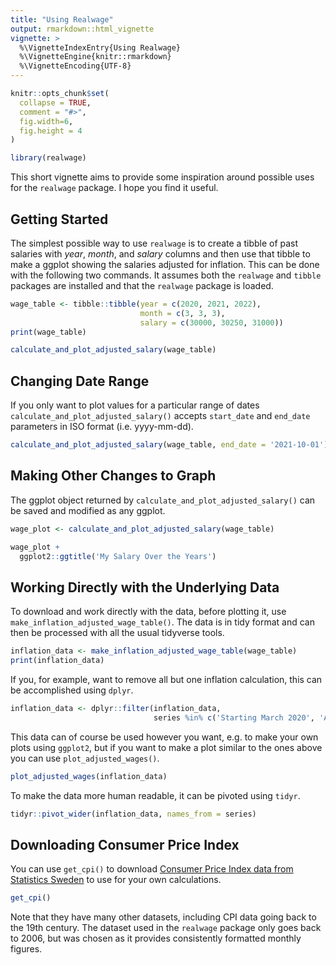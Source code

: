 ```yaml
---
title: "Using Realwage"
output: rmarkdown::html_vignette
vignette: >
  %\VignetteIndexEntry{Using Realwage}
  %\VignetteEngine{knitr::rmarkdown}
  %\VignetteEncoding{UTF-8}
---
```


```r
knitr::opts_chunk$set(
  collapse = TRUE,
  comment = "#>",
  fig.width=6,
  fig.height = 4
)
```

```r
library(realwage)
```

This short vignette aims to provide some inspiration around possible uses for the `realwage` package. I hope you find it useful.

## Getting Started

The simplest possible way to use `realwage` is to create a tibble of past salaries with *year*, *month*, and *salary* columns and then use that tibble to make a ggplot showing the salaries adjusted for inflation. This can be done with the following two commands. It assumes both the `realwage` and `tibble` packages are installed and that the `realwage` package is loaded.

```r
wage_table <- tibble::tibble(year = c(2020, 2021, 2022),
                             month = c(3, 3, 3),
                             salary = c(30000, 30250, 31000))
print(wage_table)
```

```r
calculate_and_plot_adjusted_salary(wage_table)
```

## Changing Date Range

If you only want to plot values for a particular range of dates `calculate_and_plot_adjusted_salary()` accepts `start_date` and `end_date` parameters in ISO format (i.e. yyyy-mm-dd).

```r
calculate_and_plot_adjusted_salary(wage_table, end_date = '2021-10-01')
```

## Making Other Changes to Graph

The ggplot object returned by `calculate_and_plot_adjusted_salary()` can be saved and modified as any ggplot.

```r
wage_plot <- calculate_and_plot_adjusted_salary(wage_table)

wage_plot +
  ggplot2::ggtitle('My Salary Over the Years')
```

## Working Directly with the Underlying Data

To download and work directly with the data, before plotting it, use `make_inflation_adjusted_wage_table()`. The data is in tidy format and can then be processed with all the usual tidyverse tools.

```r
inflation_data <- make_inflation_adjusted_wage_table(wage_table)
print(inflation_data)
```

If you, for example, want to remove all but one inflation calculation, this can be accomplished using `dplyr`.

```r
inflation_data <- dplyr::filter(inflation_data,
                                series %in% c('Starting March 2020', 'Actual Salary'))
```

This data can of course be used however you want, e.g. to make your own plots using `ggplot2`, but if you want to make a plot similar to the ones above you can use `plot_adjusted_wages()`.

```r
plot_adjusted_wages(inflation_data)
```

To make the data more human readable, it can be pivoted using `tidyr`.

```r
tidyr::pivot_wider(inflation_data, names_from = series)
```

## Downloading Consumer Price Index

You can use `get_cpi()` to download [Consumer Price Index data from Statistics Sweden](http://www.statistikdatabasen.scb.se/pxweb/sv/ssd/START__PR__PR0101__PR0101A/KPIFastM2) to use for your own calculations.

```r
get_cpi()
```

Note that they have many other datasets, including CPI data going back to the 19th century. The dataset used in the `realwage` package only goes back to 2006, but was chosen as it provides consistently formatted monthly figures.
